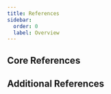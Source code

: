 ```yaml
---
title: References
sidebar:
  order: 0
  label: Overview
---
```



## Core References

<CardGrid>
	<LinkCard title="Tauri Configuration" href="/references/config" />
	<LinkCard title="Command Line Interface (CLI)" href="/references/cli" />
	<LinkCard title="JavaScript API" href="/references/js" />
	<LinkCard
		title="Rust API (via Docs.rs)"
		href="https://docs.rs/tauri/~2.0.0-beta"
	/>
</CardGrid>

## Additional References

<CardGrid>
	<LinkCard title="Webview Versions" href="/references/webview-versions" />
	<LinkCard
		title="Configuration Files"
		href="/references/configuration-files"
	/>
	<LinkCard title="Releases" href="/releases" />
</CardGrid>

